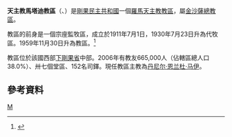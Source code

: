 {{Infobox Roman Catholic diocese
|Roman Catholic Diocese of = 天主教馬塔迪教區
|Latin name of diocese = Dioecesis Matadiensis
|image =
|caption =
|location = [[剛果民主共和國|剛果民主共和國]]
|territory =
|population = 665,000

|rite = 拉丁禮
|patron =
|province = 金沙薩
|established = 1911年
|cathedral =聖母中保主教座堂<ref>[http://www.cenco.cd/docs/documents/annuaires__rdc_2013.pdf Annuaire de L'Église Catholique en RD Congo] {{Wayback|url=http://www.cenco.cd/docs/documents/annuaires__rdc_2013.pdf |date=20140110092449 }}，頁95。</ref>
|co-cathedral =
|leadership = 主教
|website =
|教宗 =
|metropolitan =
|ordinary =丹尼尔·恩兰杜·马伊

|coadjutor bishop =
|auxiliary =
}}

'''天主教馬塔迪教區'''（{{lang-la|Dioecesis Matadiensis}}、{{lang-fr|Diocèse de Matadi}}）是[[剛果民主共和國|剛果民主共和國]]一個[[羅馬天主教|羅馬天主教]][[教區|教區]]，屬[[天主教金沙薩總教區|金沙薩總教區]]。

教區的前身是一個宗座監牧區，成立於1911年7月1日，1930年7月23日升為代牧區。1959年11月30日升為教區。<ref>{{cite journal
|journal=[[宗座公報|宗座公報]]
|publisher=梵蒂岡出版社
|date=1960年
|volume=52
|title=''Cum parvulum''
|page=372
|url=http://www.vatican.va/archive/aas/documents/AAS%2052%20%5B1960%5D%20-%20ocr.pdf
|access-date=2014-01-08
|archive-date=2016-04-09
|archive-url=https://web.archive.org/web/20160409030818/http://www.vatican.va/archive/aas/documents/AAS%2052%20%5B1960%5D%20-%20ocr.pdf
|dead-url=no
}}</ref>

教區位於該國西部[[下剛果省|下剛果省]]中部。2006年有教友665,000人（佔轄區總人口38.0%）、卅七個堂區、152名司鐸。現任教區主教為[[丹尼尔·恩兰杜·马伊|丹尼尔·恩兰杜·马伊]]。

==參考資料==
{{reflist}}
{{剛果民主共和國天主教教區}}
[[Category:剛果民主共和國天主教教區|M]]